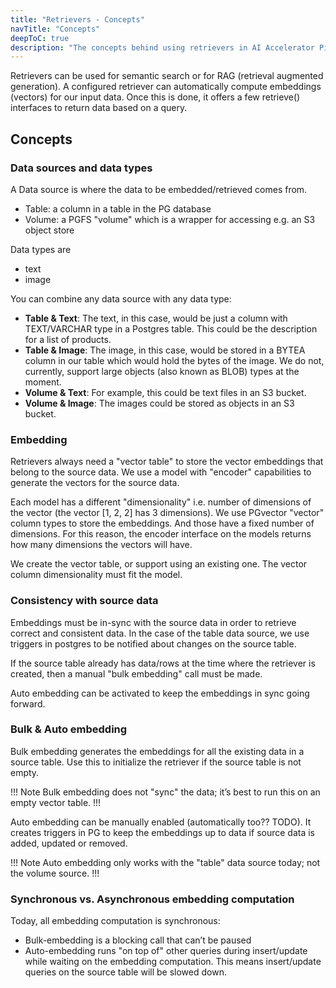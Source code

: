 ```yaml
---
title: "Retrievers - Concepts"
navTitle: "Concepts"
deepToC: true
description: "The concepts behind using retrievers in AI Accelerator Pipelines."
---
```


Retrievers can be used for semantic search or for RAG (retrieval augmented generation). A configured retriever can automatically compute embeddings (vectors) for our input data. Once this is done, it offers a few retrieve() interfaces to return data based on a query.

## Concepts

### Data sources and data types

A Data source is where the data to be embedded/retrieved comes from. 

* Table: a column in a table in the PG database
* Volume: a PGFS "volume" which is a wrapper for accessing e.g. an S3 object store

Data types are

* text
* image

You can combine any data source with any data type:

* **Table & Text**: The text, in this case, would be just a column with TEXT/VARCHAR type in a Postgres table. This could be the description for a list of products.
* **Table & Image**: The image, in this case, would be stored in a BYTEA column in our table which would hold the bytes of the image. We do not, currently, support large objects (also known as BLOB) types at the moment.
* **Volume & Text**: For example, this could be text files in an S3 bucket.
* **Volume & Image**: The images could be stored as objects in an S3 bucket.

### Embedding

Retrievers always need a "vector table" to store the vector embeddings that belong to the source data. We use a model with "encoder" capabilities to generate the vectors for the source data.

Each model has a different "dimensionality" i.e. number of dimensions of the vector (the vector [1, 2, 2] has 3 dimensions). We use PGvector "vector" column types to store the embeddings. And those have a fixed number of dimensions. For this reason, the encoder interface on the models returns how many dimensions the vectors will have. 

We create the vector table, or support using an existing one. The vector column dimensionality must fit the model.

### Consistency with source data

Embeddings must be in-sync with the source data in order to retrieve correct and consistent data. In the case of the table data source, we use triggers in postgres to be notified about changes on the source table.

If the source table already has data/rows at the time where the retriever is created, then a manual "bulk embedding" call must be made.

Auto embedding can be activated to keep the embeddings in sync going forward.

### Bulk & Auto embedding

Bulk embedding generates the embeddings for all the existing data in a source table. Use this to initialize the retriever if the source table is not empty.

!!! Note
Bulk embedding does not "sync" the data; it’s best to run this on an empty vector table.
!!!

Auto embedding can be manually enabled (automatically too?? TODO). It creates triggers in PG to keep the embeddings up to data if source data is added, updated or removed.

!!! Note
Auto embedding only works with the "table" data source today; not the volume source.
!!!
 
 
### Synchronous vs. Asynchronous embedding computation

Today, all embedding computation is synchronous:

* Bulk-embedding is a blocking call that can’t be paused
* Auto-embedding runs "on top of" other queries during insert/update while waiting on the embedding computation. This means insert/update queries on the source table will be slowed down.
